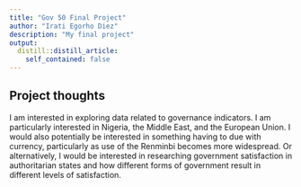 ```yaml
---
title: "Gov 50 Final Project"
author: "Irati Egorho Diez"
description: "My final project"
output:
  distill::distill_article:
    self_contained: false
---
```




## Project thoughts

I am interested in exploring data related to governance indicators. I am particularly interested in Nigeria, the Middle East, and the European Union. I would also potentially be interested in something having to due with currency, particularly as use of the Renminbi becomes more widespread. Or alternatively, I would be interested in researching government satisfaction in authoritarian states and how different forms of government result in different levels of satisfaction. 